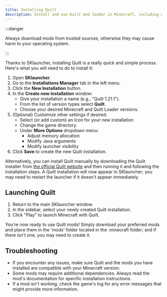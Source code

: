 ```yaml
---
title: Installing Quilt
description: Install and use Quilt mod loader in Minecraft, including downloading and installing mods, and troubleshooting common issues.
---
```


:::danger

Always download mods from trusted sources, otherwise they may cause harm to your operating system.

:::

Thanks to SKlauncher, installing Quilt is a really quick and simple process. Here's what you will need to do to install it:

1. Open **SKlauncher**.
2. Go to the **Installations Manager** tab in the left menu.
3. Click the **New Installation** button.
4. In the **Create new installation** window:
	- Give your installation a name (e.g., "Quilt 1.21.1").
	- From the list of version types select **Quilt**.
	- Choose your desired Minecraft and Quilt Loader versions.
5. (Optional) Customize other settings if desired:
	- Select (or add custom) an Icon for your new installation
	- Change the game directory.
	- Under **More Options** dropdown menu:
		- Adjust memory allocation
		- Modify Java arguments
		- Modify launcher visibility
6. Click **Save** to create the new Quilt installation.

Alternatively, you can install Quilt manually by downloading the Quilt installer from [the official Quilt website](https://quiltmc.org/en/install/) and then running it and following the installation steps. A Quilt installation will now appear in SKlauncher; you may need to restart the launcher if it doesn't appear immediately.

## Launching Quilt
1. Return to the main SKlauncher window.
2. In the sidebar, select your newly created Quilt installation.
3. Click "Play" to launch Minecraft with Quilt.

You're now ready to use Quilt mods! Simply download your preferred mods and place them in the 'mods' folder located in the .minecraft folder; and if there isn't one, you may need to create it.

## Troubleshooting
- If you encounter any issues, make sure Quilt and the mods you have installed are compatible with your Minecraft version.
- Some mods may require additional dependencies. Always read the mod's documentation for specific installation instructions.
- If a mod isn't working, check the game's log for any error messages that might provide more information.
